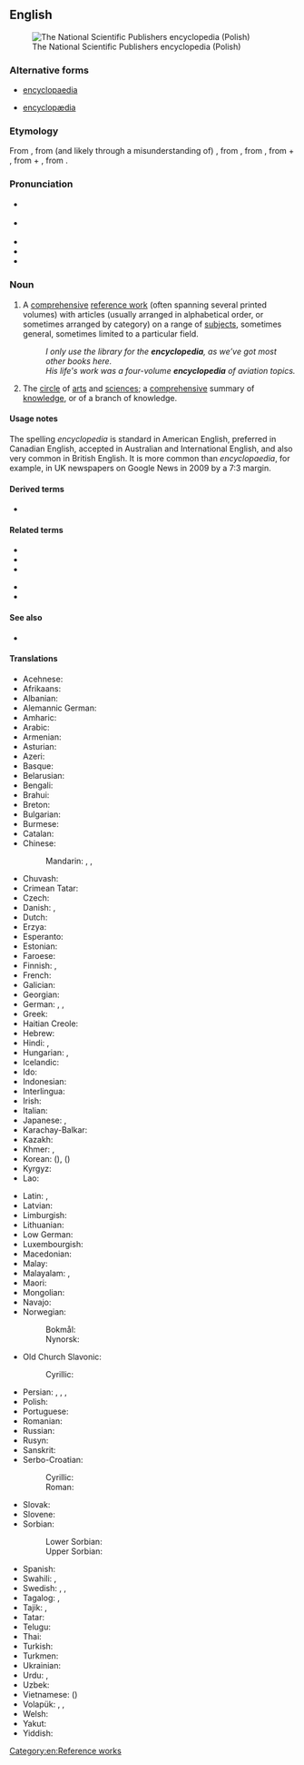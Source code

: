 ==English==
{{wikipedia}}
[[Image:PWN Encyclopedia.jpg|thumb|right|The National Scientific Publishers encyclopedia (Polish)]]

===Alternative forms===
* {{qualifier|Britain}} [[encyclopaedia]]
* {{qualifier|obsolete}} [[encyclopædia]]

===Etymology===
From {{bor|en|NL.|encyclopaedia|notext=1|t=general education}}, from (and likely through a misunderstanding of) {{der|en|grc-koi|ἐγκυκλοπαίδεια|t=education in the circle of arts and sciences}}, from {{der|en|grc|ἐγκύκλιος παιδείᾱ|t=education in the circle of arts and sciences}}, from {{m|grc|ἐγκύκλιος|t=circular, rounded, round}}, from {{m|grc|κύκλος|t=circle}} + {{m|grc|παιδείᾱ|t=child-rearing, education}}, from {{m|grc|παιδεύω|t=rear a child}} + {{m|grc|-ίᾱ}}, from {{m|grc|παῖς|t=child}}.

===Pronunciation===
* {{a|Canada}} {{IPA|/ənˌsəɪ.kləˈpi.di.ə/|lang=en}}
* {{a|UK|US}} {{IPA|/ɪnˌsaɪ.kləˈpi(ː).di.ə/|lang=en}}
* {{audio|en-us-encyclopedia.ogg|Audio (US)|lang=en}}
* {{rhymes|iːdiə|lang=en}}
* {{hyphenation|en|cy|clo|pe|dia|lang=en}}

===Noun===
{{en-noun|s|encyclopediae|encyclopediæ}}

# A [[comprehensive]] [[reference work]] (often spanning several printed volumes) with articles (usually arranged in alphabetical order, or sometimes arranged by category) on a range of [[subjects]], sometimes general, sometimes limited to a particular field.
#: ''I only use the library for the '''encyclopedia''', as we’ve got most other books here.''
#: ''His life's work was a four-volume '''encyclopedia''' of aviation topics.''
# {{lb|en|dated}} The [[circle]] of [[arts]] and [[sciences]]; a [[comprehensive]] summary of [[knowledge]], or of a branch of knowledge.

{{Webster 1913}}

====Usage notes====
The spelling ''encyclopedia'' is standard in American English, preferred in Canadian English, accepted in Australian and International English, and also very common in British English. It is more common than ''encyclopaedia'', for example, in UK newspapers on Google News in 2009 by a 7:3 margin.

====Derived terms====
* {{l|en|-pedia}}

====Related terms====
{{rel-top|term related to ''encyclopedia''}}
* {{l|en|encyclopedical}}
* {{l|en|encyclopedic}}
* {{l|en|encyclopedic fiction}}
{{rel-mid}}
* {{l|en|encyclopedist}}
* {{l|en|encyclopedic dictionary}}
{{rel-bottom}}

====See also====
* {{l|en|dictionary}}

====Translations====
{{trans-top|comprehensive reference with articles on a range of topics}}
* Acehnese: {{t|ace|ènsiklopèdia}}
* Afrikaans: {{t+|af|ensiklopedie}}
* Albanian: {{t+|sq|enciklopedi|f}}
* Alemannic German: {{t|gsw|Enzyklopädie}}
* Amharic: {{t|am|መዝገበ ዕውቀት|sc=Ethi}}
* Arabic: {{t+|ar|مَوْسُوعَة|f}}
* Armenian: {{t+|hy|հանրագիտարան}}
* Asturian: {{t|ast|enciclopedia|f}}
* Azeri: {{t+|az|ensiklopediya}}
* Basque: {{t+|eu|entziklopedia}}
* Belarusian: {{t|be|энцыклапе́дыя|f|sc=Cyrl}}
* Bengali: {{t+|bn|বিশ্বকোষ|tr=bishbakosh|sc=Beng}}
* Brahui: {{t|brh|zántgird}}
* Breton: {{t|br|holloueziadur}}
* Bulgarian: {{t|bg|енциклопе́дия|f|sc=Cyrl}}
* Burmese: {{t+|my|စွယ်စုံကျမ်း|sc=Mymr}}
* Catalan: {{t+|ca|enciclopèdia}}
* Chinese:
*: Mandarin: {{t+|cmn|百科全書|sc=Hani}}, {{t+|cmn|百科全书|tr=bǎikē quánshū|sc=Hani}}, {{t+|cmn|百科事典|tr=bǎikēshìdiǎn|sc=Hani}}
* Chuvash: {{t|cv|энциклопеди|sc=Cyrl}}
* Crimean Tatar: {{t|crh|entsiklopediya}}
* Czech: {{t+|cs|encyklopedie|f}}
* Danish: {{t+|da|encyklopædi}}, {{t+|da|leksikon|n}}
* Dutch: {{t+|nl|encyclopedie|m}}
* Erzya: {{t|myv|содамкундо}}
* Esperanto: {{t+|eo|enciklopedio}}
* Estonian: {{t|et|entsüklopeedia}}
* Faroese: {{t|fo|alfrøðibók|f}}
* Finnish: {{t+|fi|tietosanakirja}}, {{t+|fi|ensyklopedia}}
* French: {{t+|fr|encyclopédie|f}}
* Galician: {{t+|gl|enciclopedia|f}}
* Georgian: {{t|ka|ენციკლოპედია|sc=Geor}}
* German: {{t+|de|Enzyklopädie|f}}, {{t+|de|Lexikon|n}}, {{t+|de|Konversationslexikon|n}}
* Greek: {{t+|el|εγκυκλοπαίδεια|f|sc=Grek}}
* Haitian Creole: {{t|ht|ansiklopedi}}
* Hebrew: {{t+|he|אֶנְצִיקְלוֹפֶּדְיָה|f|tr=entsiklopédya|sc=Hebr}}
* Hindi: {{t|hi|ज्ञानकोष|m|sc=Deva}}, {{t+|hi|विश्वकोश|m|sc=Deva}}
* Hungarian: {{t+|hu|enciklopédia}}, {{t+|hu|lexikon}}
* Icelandic: {{t+|is|alfræðiorðabók|f}}
* Ido: {{t+|io|enciklopedio}}
* Indonesian: {{t+|id|ensiklopedia}}
* Interlingua: {{t|ia|encyclopedia}}
* Irish: {{t|ga|ciclipéid|f}}
* Italian: {{t+|it|enciclopedia|f}}
* Japanese: {{t+|ja|百科事典|tr=ひゃっかじてん, hyakkajiten|sc=Jpan}}, {{t|ja|百科全書|tr=ひゃっかぜんしょ, hyakkazensho|sc=Jpan}}
* Karachay-Balkar: {{t|krc|энциклопедия|sc=Cyrl}}
* Kazakh: {{t|kk|энциклопедия|sc=Cyrl}}
* Khmer: {{t|km|វិជ្ជាសមោធាន|tr=vɨccie saʔmaotʰien|sc=Khmr}}, {{t|km|សៀវភៅប្រជុំវិជ្ជា|tr=siǝv pʰɨv prɑcum vɨccie|sc=Khmr}}
* Korean: {{t+|ko|백과사전|sc=Kore}} ({{t+|ko|百科事典|sc=Kore}}), {{t+|ko|백과전서|sc=Kore}} ({{t+|ko|百科全書|sc=Kore}})
* Kyrgyz: {{t+|ky|энциклопедия|sc=Cyrl}}
* Lao: {{t+|lo|ສາລານຸກົມ|sc=Laoo}}
{{trans-mid}}
* Latin: {{t|la|encyclopaedia|f}}, {{t|la|pandectēs|m}}
* Latvian: {{t|lv|enciklopēdija|f}}
* Limburgish: {{t|li|encyklopedie}}
* Lithuanian: {{t+|lt|enciklopedija|f}}
* Low German: {{t|nds|nokieksel}}
* Luxembourgish: {{t|lb|encyklopedie}}
* Macedonian: {{t|mk|енциклопе́дија|f|sc=Cyrl}}
* Malay: {{t+|ms|ensiklopedia}}
* Malayalam: {{t|ml|സര്‍വവിജ്ഞാനകോശം|sc=Mlym}}, {{t+|ml|വിജ്ഞാനകോശം|sc=Mlym}}
* Maori: {{t|mi|mātāpunenga}}
* Mongolian: {{t|mn|нэвтэрхий толь|sc=Cyrl}}
* Navajo: {{t|nv|ínsadoobíídiiya}}
* Norwegian:
*: Bokmål: {{t+|nb|encyklopedi|m}}
*: Nynorsk: {{t|nn|encyklopedi|m}}
* Old Church Slavonic:
*: Cyrillic: {{t|cu|єнкѷклопєдїꙗ|f|sc=Cyrs}}
* Persian: {{t+|fa|دانشنامه|tr=dânešnâmeh}}, {{t+|fa|دایرةالمعارف|tr=dâyeratolma'âref|sc=fa-Arab}}, {{t|fa|دائرةالمعارف|tr=dâ'eratolma'âref|sc=fa-Arab}}, {{t+|fa|آنسیکلوپدی|tr=ānsiklopedi|sc=fa-Arab}}
* Polish: {{t+|pl|encyklopedia|f}}
* Portuguese: {{t+|pt|enciclopédia|f}}
* Romanian: {{t+|ro|enciclopedie|f}}
* Russian: {{t+|ru|энциклопе́дия|f}}
* Rusyn: {{t|rue|енціклопе́дія|f}}
* Sanskrit: {{t+|sa|विश्वकोश|sc=Deva}}
* Serbo-Croatian:
*: Cyrillic: {{t|sh|енциклопе́дија|f|sc=Cyrl}}
*: Roman: {{t|sh|enciklopédija|f}}
* Slovak: {{t|sk|encyklopédia|f}}
* Slovene: {{t+|sl|enciklopedija|f}}
* Sorbian:
*: Lower Sorbian: {{t|dsb|encyklopedija|f}}
*: Upper Sorbian: {{t|hsb|encyklopedija|f}}
* Spanish: {{t+|es|enciclopedia|f}}
* Swahili: {{t|sw|kamusi elezo}}, {{t|sw|ensaiklopidia}}
* Swedish: {{t+|sv|encyklopedi|c}}, {{t+|sv|konversationslexikon|n}}, {{t+|sv|uppslagsverk|n}}
* Tagalog: {{t|tl|santalaalaman}}, {{t+|tl|ensiklopedya}}
* Tajik: {{t|tg|энсиклопедия|sc=Cyrl}}, {{t|tg|доиратулмаориф|sc=Cyrl}}
* Tatar: {{t|tt|энциклопедия|sc=Cyrl}}
* Telugu: {{t|te|విజ్ఞానసర్వస్వం}}
* Thai: {{t+|th|สารานุกรม|tr=săa-raa-nú-grom|sc=Thai}}
* Turkish: {{t+|tr|ansiklopedi}}
* Turkmen: {{t|tk|ensiklopediýa}}
* Ukrainian: {{t|uk|енциклопе́дія|f|sc=Cyrl}}
* Urdu: {{t-check|ur|جامع|tr=jāme|sc=ur-Arab}}, {{t-check|ur|قاموس|tr=qāmus|sc=ur-Arab}}
* Uzbek: {{t+|uz|ensiklopediya}}
* Vietnamese: {{t+|vi|bách khoa toàn thư}} ({{t|vi|百科全書}})
* Volapük: {{t+|vo|sikloped}}, {{qualifier|synonym}} {{t|vo|züklopäod}}, {{t|vo|realasikloped}}
* Welsh: {{t+|cy|gwyddoniadur|m}}
* Yakut: {{t|sah|энциклопедия|sc=Cyrl}}
* Yiddish: {{t|yi|ענציקלאָפּעדיע|f}}
{{trans-bottom}}

[[Category:en:Reference works]]